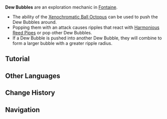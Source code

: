 {{Terminology Infobox
|image     = Dew Bubble.png
|type      = Exploration
|region    = Fontaine
}}
'''Dew Bubbles''' are an exploration mechanic in [[Fontaine]].

* The ability of the [[Xenochromatic Ball Octopus]] can be used to push the Dew Bubbles around. 
* Popping them with an attack causes ripples that react with [[Harmonious Reed Pipe]]s or pop other Dew Bubbles.
* If a Dew Bubble is pushed into another Dew Bubble, they will combine to form a larger bubble with a greater ripple radius.

==Tutorial==
{{Tutorial|Dew Bubbles}}

==Other Languages==
{{Other Languages
|en      = Dew Bubble
|zhs     = 清露泡沫
|zhs_rm  = 
|zht     = 清露泡沫
|zht_rm  = 
|zh_tl   = 
|ja      = デューバブル
|ja_rm   = Dyuu Baburu
|ja_tl   = Dew Bubble
|ko      = 맑은 이슬 거품
|ko_tl   = Clear Dew Bubble
|es      = Burbuja de rocío
|es_tl   = Dew Bubble
|fr      = Écume de rosée
|fr_tl   = Dew Seafoam
|ru      = Пузырёк росы
|ru_tl   = Dew Bubble
|th      = ฟองน้ำค้าง
|th_rm   = 
|th_tl   = 
|vi      = Bọt Sương
|vi_tl   = 
|de      = Taublase
|de_tl   = Dew Bubble
|id      = Gelembung Embun
|id_tl   = Dew Bubble
|pt      = Bolhas de Orvalho
|pt_tl   = 
|tr      = Çiy Baloncukları
|tr_tl   = 
|it      = Rugiabolle
|it_tl   = Dew Bubble
}}

==Change History==
{{Change History|4.2}}

==Navigation==
{{Exploration Navbox|Fontaine}}
